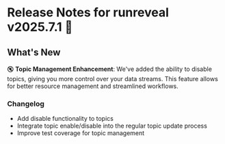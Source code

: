 # Release Notes for runreveal v2025.7.1 🚀

## What's New

🔇 **Topic Management Enhancement**: We've added the ability to disable topics, giving you more control over your data streams. This feature allows for better resource management and streamlined workflows.

### Changelog

* Add disable functionality to topics
* Integrate topic enable/disable into the regular topic update process
* Improve test coverage for topic management
